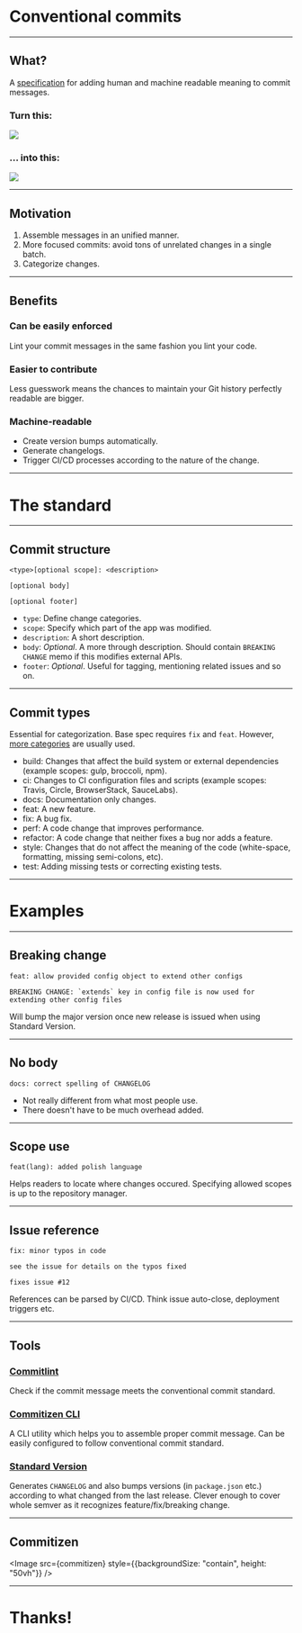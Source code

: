 



<Head>
  <title>Conventional commits | Fragaria tech talks</title>
  <link rel="preload" href="https://res.cloudinary.com/fragaria/raw/upload/v1534234755/fragaria.cz/fonts/AndulkaTextPro.woff" as="font" type="font/woff" crossorigin />
  <link rel="preload" href="https://res.cloudinary.com/fragaria/raw/upload/v1534234755/fragaria.cz/fonts/AndulkaTextPro-Italic.woff" as="font" type="font/woff" crossorigin />
  <link rel="preload" href="https://res.cloudinary.com/fragaria/raw/upload/v1534234755/fragaria.cz/fonts/TriviaGroteskN2-Bold.woff" as="font" type="font/woff" crossorigin />
</Head>

<IntroLayout author="Filip Vařecha">

# Conventional commits

</IntroLayout>

---

<BaseLayout>

## What?


A [specification](https://www.conventionalcommits.org/) for adding human and machine readable meaning to commit messages.

<div style={{
  display: "flex",
  flexDirection: "column",
  width: "100%",
}}>
<div style={{height: "40vh", width: "100%", overflow: "hidden"}}>
<h3 style={{marginTop: 0}}>Turn this:</h3>
<Image src={clutter} />
</div>

<div style={{height: "40vh", width: "100%", overflow: "hidden"}}>
<h3>... into this:</h3>

<Image src={ordered} />
</div>
</div>

</BaseLayout>

---

<BaseLayout>

## Motivation


<ol>

<Steps>

<li>Assemble messages in an unified manner.</li>
<li>More focused commits: avoid tons of unrelated changes in a single batch.</li>
<li>Categorize changes.</li>

</Steps>

</ol>

</BaseLayout>

---

<BaseLayout>

## Benefits

<Steps>

<div>

### Can be easily enforced

Lint your commit messages in the same fashion you lint your code.

</div>

<div>

### Easier to contribute

Less guesswork means the chances to maintain your Git history perfectly readable are bigger.

</div>

<div>

### Machine-readable

- Create version bumps automatically.
- Generate changelogs.
- Trigger CI/CD processes according to the nature of the change.

</div>

</Steps>

</BaseLayout>

---

<BaseLayout centered={true} vCentered={true} showSlideCounter={false} inverted={true}>

# The standard

</BaseLayout>

---

<BaseLayout>

## Commit structure

```
<type>[optional scope]: <description>

[optional body]

[optional footer]
```

- `type`: Define change categories.
- `scope`: Specify which part of the app was modified.
- `description`: A short description.
- `body`: *Optional*. A more through description. Should contain `BREAKING CHANGE` memo if this modifies external APIs.
- `footer`: *Optional*. Useful for tagging, mentioning related issues and so on.

</BaseLayout>

---

<BaseLayout>

## Commit types

Essential for categorization. Base spec requires `fix` and `feat`. However, [more categories](https://github.com/conventional-changelog/commitlint/tree/master/%40commitlint/config-conventional) are usually used.

<Box bg="gray700" p={2}>

- <Text color="primary" variant="code" as="span">build</Text>: Changes that affect the build system or external dependencies (example scopes: gulp, broccoli, npm).
- <Text color="primary" variant="code" as="span">ci</Text>: Changes to CI configuration files and scripts (example scopes: Travis, Circle, BrowserStack, SauceLabs).
- <Text color="primary" variant="code" as="span">docs</Text>: Documentation only changes.
- <Text color="primary" variant="code" as="span">feat</Text>: A new feature.
- <Text color="primary" variant="code" as="span">fix</Text>: A bug fix.
- <Text color="primary" variant="code" as="span">perf</Text>: A code change that improves performance.
- <Text color="primary" variant="code" as="span">refactor</Text>: A code change that neither fixes a bug nor adds a feature.
- <Text color="primary" variant="code" as="span">style</Text>: Changes that do not affect the meaning of the code (white-space, formatting, missing semi-colons, etc).
- <Text color="primary" variant="code" as="span">test</Text>: Adding missing tests or correcting existing tests.

</Box>

</BaseLayout>

---

<BaseLayout centered={true} vCentered={true} showSlideCounter={false} inverted={true}>

# Examples

</BaseLayout>

---

<BaseLayout vCentered={true}>

## Breaking change

```
feat: allow provided config object to extend other configs

BREAKING CHANGE: `extends` key in config file is now used for extending other config files
```

Will bump the major version once new release is issued when using Standard Version.

</BaseLayout>

---

<BaseLayout>

## No body

```
docs: correct spelling of CHANGELOG
```

- Not really different from what most people use.
- There doesn't have to be much overhead added.

</BaseLayout>

---

<BaseLayout>

## Scope use

```
feat(lang): added polish language
```

Helps readers to locate where changes occured. Specifying allowed scopes is up to the repository manager.

</BaseLayout>

---

<BaseLayout>

## Issue reference

```
fix: minor typos in code

see the issue for details on the typos fixed

fixes issue #12
```

References can be parsed by CI/CD. Think issue auto-close, deployment triggers etc.

</BaseLayout>

---

<BaseLayout>

## Tools

<Steps>

<div>

### [Commitlint](https://github.com/conventional-changelog/commitlint)

Check if the commit message meets the conventional commit standard.

</div>

<div>

### [Commitizen CLI](https://github.com/commitizen/cz-cli)

A CLI utility which helps you to assemble proper commit message. Can be easily configured to follow conventional commit standard.


</div>

<div>

### [Standard Version](https://github.com/conventional-changelog/standard-version)

Generates `CHANGELOG` and also bumps versions (in `package.json` etc.) according to what changed from the last release. Clever enough to cover whole semver as it recognizes feature/fix/breaking change.

</div>

</Steps>

</BaseLayout>

---

<BaseLayout>

## Commitizen

<Image src={commitizen} style={{backgroundSize: "contain", height: "50vh"}} />

</BaseLayout>

---

<BaseLayout centered={true} vCentered={true} showSlideCounter={false} inverted={true}>

# Thanks!

</BaseLayout>
